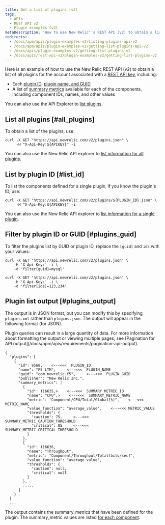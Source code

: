 ```yaml
---
title: Get a list of plugins (v2)
tags:
  - APIs
  - REST API v2
  - Plugin examples (v2)
metaDescription: "How to use New Relic''s REST API (v2) to obtain a list of plugins, including plugin ID, name, GUID, and summary of each of the plugin's components."
redirects:
  - /docs/apm/apis/plugin-examples-v2/listing-plugins-api-v2
  - /docs/apm/apis/plugin-examples-v2/getting-list-plugins-api-v2
  - /docs/apis/plugin-examples-v2/getting-list-plugins-v2
  - /docs/apis/rest-api-v2/plugin-examples-v2/getting-list-plugins-v2
---
```


Here is an example of how to use the New Relic REST API (v2) to obtain a list of all plugins for the account associated with a [REST API key](/docs/apis/rest-api-v2/requirements/rest-api-key), including:

* Each [plugin ID](/docs/apm/apis/requirements/identification-code), [plugin name, and GUID](/docs/plugins/plugin-developer-resources/planning-your-plugin/parts-plugin)
* A list of [summary metrics](/docs/plugins/plugin-developer-resources/planning-your-plugin/planning-plugin-metrics) available for each of the components, including component IDs, names, and other values

You can also use the API Explorer to [list plugins](https://rpm.newrelic.com/api/explore/plugins/list).

## List all plugins [#all_plugins]

To obtain a list of the plugins, use:

```
curl -X GET "https://api.newrelic.com/v2/plugins.json" \
     -H "X-Api-Key:${APIKEY}" -i
```

You can also use the New Relic API explorer to [list information for all plugins](https://rpm.newrelic.com/api/explore/plugins/list).

## List by plugin ID [#list_id]

To list the components defined for a single plugin, if you know the plugin's ID, use:

```
curl -X GET "https://api.newrelic.com/v2/plugins/${PLUGIN_ID}.json" \
     -H "X-Api-Key:${APIKEY}" -i
```

You can also use the New Relic API explorer to [list information for a single plugin](https://rpm.newrelic.com/api/explore/plugins/show).

## Filter by plugin ID or GUID [#plugins_guid]

To filter the plugins list by GUID or plugin ID, replace the `[guid]` and `ids` with your values:

```
curl -X GET 'https://api.newrelic.com/v2/plugins.json' \
    -H 'X-Api-Key:' -i \
    -d 'filter[guid]=mysql'
```

```
curl -X GET 'https://api.newrelic.com/v2/plugins.json' \
    -H 'X-Api-Key:' -i \
    -d 'filter[ids]=123,234'
```

## Plugin list output [#plugins_output]

The output is in JSON format, but you can modify this by specifying `plugins.xml` rather than `plugins.json`. The output will appear in the following format (for JSON).

<Callout variant="tip">
  PIugin queries can result in a large quantity of data. For more information about formatting the output or viewing multiple pages, see [Pagination for API output](/docs/apm/apis/requirements/pagination-api-output).
</Callout>

```
{
  "plugins": [
    {
      "id": 9568,    <---<<<  PLUGIN_ID
      "name": "F5 LTM",     <---<<<  PLUGIN_NAME
      "guid": "com.newrelic.f5",     <---<<<  PLUGIN_GUID
      "publisher": "New Relic Inc.",
      "summary_metrics": [
        {
          "id": 116635,>    <---<<<  SUMMARY_METRIC_ID
          "name": "CPU",>    <---<<<  SUMMARY_METRIC_NAME
          "metric": "Component/CPU/Total/Global[%]",    <---<<< METRIC_NAME
          "value_function": "average_value",    <---<<< METRIC_VALUE
          "thresholds": {
            "caution": 75,     <---<<< SUMMARY_METRIC_CAUTION_THRESHOLD
            "critical": 85     <---<<< SUMMARY_METRIC_CRITICAL_THRESHOLD
          }
        },
        {
          "id": 116636,
          "name": "Throughput",
          "metric": "Component/Throughput/Total[bits/sec]",
          "value_function": "average_value",
          "thresholds": {
            "caution": null,
            "critical": null
          }
        },
        .....
      }
    }
  ]
  ...
```

The output contains the summary_metrics that have been defined for the plugin. The summary_metric values are listed [for each component](/docs/apis/rest-api-v2/plugin-examples-v2/listing-individual-plugin-components-v2).
